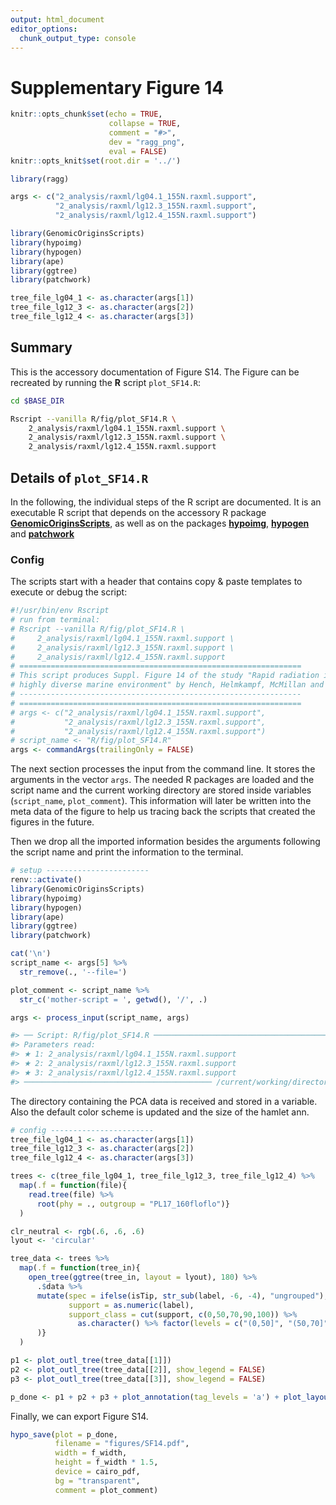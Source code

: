 ```yaml
---
output: html_document
editor_options:
  chunk_output_type: console
---
```

# Supplementary Figure 14

```r
knitr::opts_chunk$set(echo = TRUE,
                      collapse = TRUE,
                      comment = "#>",
                      dev = "ragg_png",
                      eval = FALSE)
knitr::opts_knit$set(root.dir = '../')

library(ragg)
```


```r
args <- c("2_analysis/raxml/lg04.1_155N.raxml.support",
          "2_analysis/raxml/lg12.3_155N.raxml.support",
          "2_analysis/raxml/lg12.4_155N.raxml.support")

library(GenomicOriginsScripts)
library(hypoimg)
library(hypogen)
library(ape)
library(ggtree)
library(patchwork)

tree_file_lg04_1 <- as.character(args[1])
tree_file_lg12_3 <- as.character(args[2])
tree_file_lg12_4 <- as.character(args[3])
```

## Summary

This is the accessory documentation of Figure S14.
The Figure can be recreated by running the **R** script `plot_SF14.R`:

```sh
cd $BASE_DIR

Rscript --vanilla R/fig/plot_SF14.R \
    2_analysis/raxml/lg04.1_155N.raxml.support \
    2_analysis/raxml/lg12.3_155N.raxml.support \
    2_analysis/raxml/lg12.4_155N.raxml.support
```

## Details of `plot_SF14.R`

In the following, the individual steps of the R script are documented.
It is an executable R script that depends on the accessory R package [**GenomicOriginsScripts**](https://k-hench.github.io/GenomicOriginsScripts), as well as on the packages [**hypoimg**](https://k-hench.github.io/hypoimg), [**hypogen**](https://k-hench.github.io/hypogen) and [**patchwork**](https://patchwork.data-imaginist.com/)

### Config

The scripts start with a header that contains copy & paste templates to execute or debug the script:

```r
#!/usr/bin/env Rscript
# run from terminal:
# Rscript --vanilla R/fig/plot_SF14.R \
#     2_analysis/raxml/lg04.1_155N.raxml.support \
#     2_analysis/raxml/lg12.3_155N.raxml.support \
#     2_analysis/raxml/lg12.4_155N.raxml.support
# ===============================================================
# This script produces Suppl. Figure 14 of the study "Rapid radiation in a
# highly diverse marine environment" by Hench, Helmkampf, McMillan and Puebla
# ---------------------------------------------------------------
# ===============================================================
# args <- c("2_analysis/raxml/lg04.1_155N.raxml.support",
#           "2_analysis/raxml/lg12.3_155N.raxml.support",
#           "2_analysis/raxml/lg12.4_155N.raxml.support")
# script_name <- "R/fig/plot_SF14.R"
args <- commandArgs(trailingOnly = FALSE)
```

The next section processes the input from the command line.
It stores the arguments in the vector `args`.
The needed R packages are loaded and the script name and the current working directory are stored inside variables (`script_name`, `plot_comment`).
This information will later be written into the meta data of the figure to help us tracing back the scripts that created the figures in the future.

Then we drop all the imported information besides the arguments following the script name and print the information to the terminal.

```r
# setup -----------------------
renv::activate()
library(GenomicOriginsScripts)
library(hypoimg)
library(hypogen)
library(ape)
library(ggtree)
library(patchwork)

cat('\n')
script_name <- args[5] %>%
  str_remove(., '--file=')

plot_comment <- script_name %>%
  str_c('mother-script = ', getwd(), '/', .)

args <- process_input(script_name, args)
```

```r
#> ── Script: R/fig/plot_SF14.R ────────────────────────────────────────────
#> Parameters read:
#> ★ 1: 2_analysis/raxml/lg04.1_155N.raxml.support
#> ★ 2: 2_analysis/raxml/lg12.3_155N.raxml.support
#> ★ 3: 2_analysis/raxml/lg12.4_155N.raxml.support
#> ────────────────────────────────────────── /current/working/directory ──
```

The directory containing the PCA data is received and stored in a variable.
Also the default color scheme is updated and the size of the hamlet ann.

```r
# config -----------------------
tree_file_lg04_1 <- as.character(args[1])
tree_file_lg12_3 <- as.character(args[2])
tree_file_lg12_4 <- as.character(args[3])
```


```r
trees <- c(tree_file_lg04_1, tree_file_lg12_3, tree_file_lg12_4) %>%
  map(.f = function(file){
    read.tree(file) %>%
      root(phy = ., outgroup = "PL17_160floflo")}
  )
```


```r
clr_neutral <- rgb(.6, .6, .6)
lyout <- 'circular'
```


```r
tree_data <- trees %>%
  map(.f = function(tree_in){
    open_tree(ggtree(tree_in, layout = lyout), 180) %>%
      .$data %>%
      mutate(spec = ifelse(isTip, str_sub(label, -6, -4), "ungrouped"),
             support = as.numeric(label),
             support_class = cut(support, c(0,50,70,90,100)) %>%
               as.character() %>% factor(levels = c("(0,50]", "(50,70]", "(70,90]", "(90,100]"))
      )}
  )
```


```r
p1 <- plot_outl_tree(tree_data[[1]])
p2 <- plot_outl_tree(tree_data[[2]], show_legend = FALSE)
p3 <- plot_outl_tree(tree_data[[3]], show_legend = FALSE)
```


```r
p_done <- p1 + p2 + p3 + plot_annotation(tag_levels = 'a') + plot_layout(ncol = 1)
```

Finally, we can export Figure S14.

```r
hypo_save(plot = p_done,
          filename = "figures/SF14.pdf",
          width = f_width,
          height = f_width * 1.5,
          device = cairo_pdf,
          bg = "transparent",
          comment = plot_comment)
```
